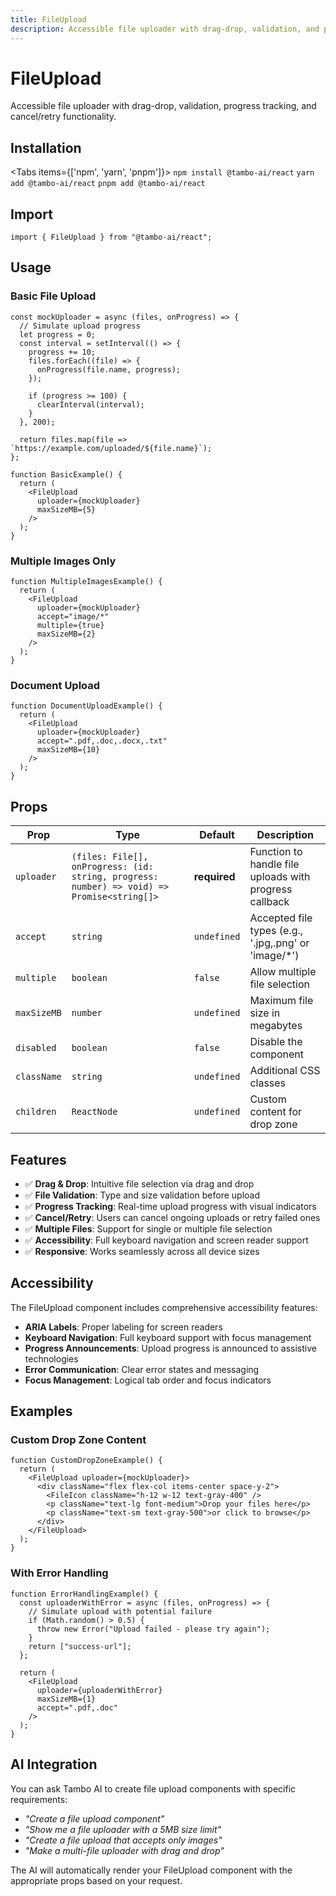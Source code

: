 ```yaml
---
title: FileUpload
description: Accessible file uploader with drag-drop, validation, and progress tracking
---
```



# FileUpload

<Callout type="info">
  Accessible file uploader with drag-drop, validation, progress tracking, and cancel/retry functionality.
</Callout>

## Installation

<Tabs items={['npm', 'yarn', 'pnpm']}>
  <Tab value="npm">
    ```
    npm install @tambo-ai/react
    ```
  </Tab>
  <Tab value="yarn">
    ```
    yarn add @tambo-ai/react
    ```
  </Tab>
  <Tab value="pnpm">
    ```
    pnpm add @tambo-ai/react
    ```
  </Tab>
</Tabs>

## Import

```
import { FileUpload } from "@tambo-ai/react";
```

## Usage

### Basic File Upload

```
const mockUploader = async (files, onProgress) => {
  // Simulate upload progress
  let progress = 0;
  const interval = setInterval(() => {
    progress += 10;
    files.forEach((file) => {
      onProgress(file.name, progress);
    });
    
    if (progress >= 100) {
      clearInterval(interval);
    }
  }, 200);
  
  return files.map(file => `https://example.com/uploaded/${file.name}`);
};

function BasicExample() {
  return (
    <FileUpload 
      uploader={mockUploader}
      maxSizeMB={5}
    />
  );
}
```

### Multiple Images Only

```
function MultipleImagesExample() {
  return (
    <FileUpload 
      uploader={mockUploader}
      accept="image/*"
      multiple={true}
      maxSizeMB={2}
    />
  );
}
```

### Document Upload

```
function DocumentUploadExample() {
  return (
    <FileUpload 
      uploader={mockUploader}
      accept=".pdf,.doc,.docx,.txt"
      maxSizeMB={10}
    />
  );
}
```

## Props

| Prop | Type | Default | Description |
|------|------|---------|-------------|
| `uploader` | `(files: File[], onProgress: (id: string, progress: number) => void) => Promise<string[]>` | **required** | Function to handle file uploads with progress callback |
| `accept` | `string` | `undefined` | Accepted file types (e.g., '.jpg,.png' or 'image/*') |
| `multiple` | `boolean` | `false` | Allow multiple file selection |
| `maxSizeMB` | `number` | `undefined` | Maximum file size in megabytes |
| `disabled` | `boolean` | `false` | Disable the component |
| `className` | `string` | `undefined` | Additional CSS classes |
| `children` | `ReactNode` | `undefined` | Custom content for drop zone |

## Features

- ✅ **Drag & Drop**: Intuitive file selection via drag and drop
- ✅ **File Validation**: Type and size validation before upload
- ✅ **Progress Tracking**: Real-time upload progress with visual indicators
- ✅ **Cancel/Retry**: Users can cancel ongoing uploads or retry failed ones
- ✅ **Multiple Files**: Support for single or multiple file selection
- ✅ **Accessibility**: Full keyboard navigation and screen reader support
- ✅ **Responsive**: Works seamlessly across all device sizes

## Accessibility

The FileUpload component includes comprehensive accessibility features:

- **ARIA Labels**: Proper labeling for screen readers
- **Keyboard Navigation**: Full keyboard support with focus management
- **Progress Announcements**: Upload progress is announced to assistive technologies
- **Error Communication**: Clear error states and messaging
- **Focus Management**: Logical tab order and focus indicators

## Examples

### Custom Drop Zone Content

```
function CustomDropZoneExample() {
  return (
    <FileUpload uploader={mockUploader}>
      <div className="flex flex-col items-center space-y-2">
        <FileIcon className="h-12 w-12 text-gray-400" />
        <p className="text-lg font-medium">Drop your files here</p>
        <p className="text-sm text-gray-500">or click to browse</p>
      </div>
    </FileUpload>
  );
}
```

### With Error Handling

```
function ErrorHandlingExample() {
  const uploaderWithError = async (files, onProgress) => {
    // Simulate upload with potential failure
    if (Math.random() > 0.5) {
      throw new Error("Upload failed - please try again");
    }
    return ["success-url"];
  };

  return (
    <FileUpload 
      uploader={uploaderWithError}
      maxSizeMB={1}
      accept=".pdf,.doc"
    />
  );
}
```

## AI Integration

You can ask Tambo AI to create file upload components with specific requirements:

- *"Create a file upload component"*
- *"Show me a file uploader with a 5MB size limit"*  
- *"Create a file upload that accepts only images"*
- *"Make a multi-file uploader with drag and drop"*

The AI will automatically render your FileUpload component with the appropriate props based on your request.
```
